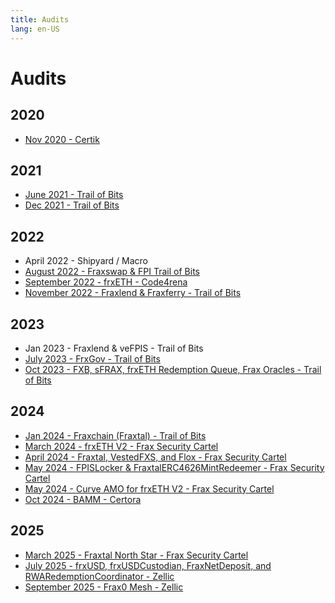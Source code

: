 ```yaml
---
title: Audits
lang: en-US
---
```


# Audits

## 2020
- [Nov 2020 - Certik](https://www.certik.com/projects/fraxfinance)
## 2021
- [June 2021 - Trail of Bits](https://github.com/trailofbits/publications/blob/master/reviews/FraxFinance.pdf)
- [Dec 2021 - Trail of Bits](https://github.com/trailofbits/publications/blob/master/reviews/FraxQ42021.pdf)
## 2022
- April 2022 - Shipyard / Macro
- [August 2022 - Fraxswap & FPI Trail of Bits](https://github.com/trailofbits/publications/blob/master/reviews/FraxQ22022.pdf)
- [September 2022 - frxETH - Code4rena](https://code4rena.com/reports/2022-09-frax)
- [November 2022 - Fraxlend & Fraxferry - Trail of Bits](https://github.com/trailofbits/publications/blob/master/reviews/2022-10-fraxfinance-fraxlend-fraxferry-securityreview.pdf)
## 2023
- Jan 2023 - Fraxlend & veFPIS - Trail of Bits
- [July 2023 - FrxGov - Trail of Bits](https://github.com/trailofbits/publications/blob/master/reviews/2023-05-fraxgov-securityreview.pdf)
- [Oct 2023 - FXB, sFRAX, frxETH Redemption Queue, Frax Oracles - Trail of Bits](https://github.com/FraxFinance/frax-solidity/blob/master/src/audits/FXB%2C%20sFRAX%2C%20frxETH%20Redemption%20Queue%2C%20Frax%20Oracles%20-%20Trail%20of%20Bits%20-%20Oct%202023.pdf)
## 2024
- [Jan 2024 - Fraxchain (Fraxtal) - Trail of Bits](https://github.com/FraxFinance/frax-solidity/blob/master/src/audits/Fraxchain%20(Fraxtal)%20-%20Trail%20of%20Bits%20-%20Jan%202024.pdf)
- [March 2024 - frxETH V2 - Frax Security Cartel](https://github.com/FraxFinance/frax-solidity/blob/master/src/audits/frxETH%20V2%20Audit%20Report%20-%20Frax%20Security%20Cartel%20-%20March%202024.pdf)
- [April 2024 - Fraxtal, VestedFXS, and Flox - Frax Security Cartel](https://github.com/FraxFinance/frax-solidity/blob/master/src/audits/Fraxtal%20Audit%20-%20April%202024%20-%20Frax%20Security%20Cartel.pdf)
- [May 2024 - FPISLocker & FraxtalERC4626MintRedeemer - Frax Security Cartel](https://github.com/FraxFinance/frax-solidity/blob/master/src/audits/FPISLocker%20%2B%20FraxtalERC4626MintRedeemer%20(Fraxtal%20sFRAX)%20-%20May%202024%20-%20Frax%20Security%20Cartel.pdf)
- [May 2024 - Curve AMO for frxETH V2 - Frax Security Cartel](https://github.com/FraxFinance/frax-solidity/blob/master/src/audits/Curve%20AMO%20Audit%20Report%20-%20Frax%20Security%20Cartel%20-%20May%202024.pdf)
- [Oct 2024 - BAMM - Certora](https://github.com/FraxFinance/frax-solidity/blob/master/src/audits/Frax-Certora%20(Bamm)%20report%20-%20%20Final.pdf)
## 2025
- [March 2025 - Fraxtal North Star - Frax Security Cartel](https://github.com/FraxFinance/frax-solidity/blob/master/src/audits/Fraxtal%20North%20Star%20Audit%20Report.pdf)
- [July 2025 - frxUSD, frxUSDCustodian, FraxNetDeposit, and RWARedemptionCoordinator - Zellic](https://github.com/FraxFinance/frax-solidity/blob/master/src/audits/Frax%20-%20Zellic%20Audit%20Report.pdf)
- [September 2025 - Frax0 Mesh - Zellic](https://github.com/FraxFinance/frax-solidity/blob/master/src/audits/Frax0%20Mesh%20-%20Zellic%20Audit%20Report.pdf)
